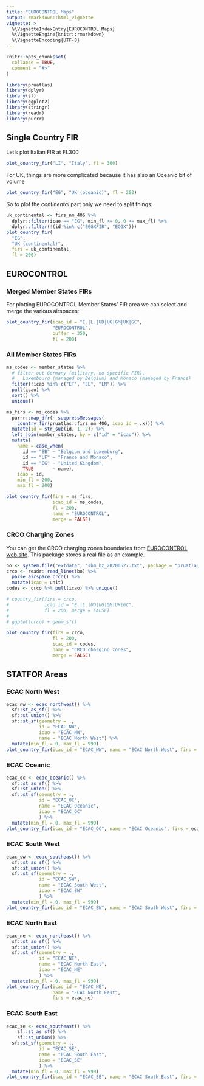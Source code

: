 ```yaml
---
title: "EUROCONTROL Maps"
output: rmarkdown::html_vignette
vignette: >
  %\VignetteIndexEntry{EUROCONTROL Maps}
  %\VignetteEngine{knitr::rmarkdown}
  %\VignetteEncoding{UTF-8}
---
```


```r
knitr::opts_chunk$set(
  collapse = TRUE,
  comment = "#>"
)
```

```r
library(pruatlas)
library(dplyr)
library(sf)
library(ggplot2)
library(stringr)
library(readr)
library(purrr)
```

## Single Country FIR
Let's plot Italian FIR at FL300

```r
plot_country_fir("LI", "Italy", fl = 300)
```

For UK, things are more complicated because it has also an Oceanic bit of volume
```r
plot_country_fir("EG", "UK (oceanic)", fl = 200)
```

So to plot the *continental* part only we need to split things:
```r
uk_continental <- firs_nm_406 %>%
  dplyr::filter(icao == "EG", min_fl <= 0, 0 <= max_fl) %>%
  dplyr::filter(!(id %in% c("EGGXFIR", "EGGX")))
plot_country_fir(
  "EG",
  "UK (continental)",
  firs = uk_continental,
  fl = 200)
```



## EUROCONTROL

### Merged Member States FIRs

For plotting EUROCONTROL Member States' FIR area we can select and
merge the various airspaces:

```r
plot_country_fir(icao_id = "E.|L.|UD|UG|GM|UK|GC",
                 "EUROCONTROL",
                 buffer = 350,
                 fl = 200)
```

### All Member States FIRs

```r
ms_codes <- member_states %>% 
  # filter out Germany (military, no specific FIR),
  #   Luxembourg (managed by Belgium) and Monaco (managed by France)
  filter(!icao %in% c("ET", "EL", "LN")) %>% 
  pull(icao) %>% 
  sort() %>% 
  unique()

ms_firs <- ms_codes %>% 
  purrr::map_dfr(~ suppressMessages(
    country_fir(pruatlas::firs_nm_406, icao_id = .x))) %>% 
  mutate(id = str_sub(id, 1, 2)) %>%
  left_join(member_states, by = c("id" = "icao")) %>% 
  mutate(
    name = case_when(
      id == "EB" ~ "Belgium and Luxemburg",
      id == "LF" ~ "France and Monaco",
      id == "EG" ~ "United Kingdom",
      TRUE       ~ name),
    icao = id,
    min_fl = 200,
    max_fl = 200)

plot_country_fir(firs = ms_firs,
                 icao_id = ms_codes,
                 fl = 200,
                 name = "EUROCONTROL",
                 merge = FALSE)
```

### CRCO Charging Zones

You can get the CRCO charging zones boundaries from
[EUROCONTROL web site](https://www.eurocontrol.int/publication/route-state-overflown-rso-distance-tool-area-boundary-model).
This package stores a real file as an example.

```r
bo <- system.file("extdata", "sbm_bz_20200527.txt", package = "pruatlas")
crco <- readr::read_lines(bo) %>%
  parse_airspace_crco() %>% 
  mutate(icao = unit)
codes <- crco %>% pull(icao) %>% unique()

# country_fir(firs = crco,
#             icao_id = "E.|L.|UD|UG|GM|UK|GC",
#             fl = 200, merge = FALSE)
# 
# ggplot(crco) + geom_sf()

plot_country_fir(firs = crco,
                 fl = 200,
                 icao_id = codes,
                 name = "CRCO charging zones",
                 merge = FALSE)
```

## STATFOR Areas

### ECAC North West

```r
ecac_nw <- ecac_northwest() %>% 
  sf::st_as_sf() %>%
  sf::st_union() %>%
  sf::st_sf(geometry = .,
            id = "ECAC_NW",
            icao = "ECAC_NW",
            name = "ECAC North West") %>% 
  mutate(min_fl = 0, max_fl = 999)
plot_country_fir(icao_id = "ECAC_NW", name = "ECAC North West", firs = ecac_nw)
```


### ECAC Oceanic

```r
ecac_oc <- ecac_oceanic() %>% 
  sf::st_as_sf() %>%
  sf::st_union() %>%
  sf::st_sf(geometry = .,
            id = "ECAC_OC",
            name = "ECAC Oceanic",
            icao = "ECAC_OC"
            ) %>% 
  mutate(min_fl = 0, max_fl = 999)
plot_country_fir(icao_id = "ECAC_OC", name = "ECAC Oceanic", firs = ecac_oc)
```


### ECAC South West

```r
ecac_sw <- ecac_southeast() %>% 
  sf::st_as_sf() %>%
  sf::st_union() %>%
  sf::st_sf(geometry = .,
            id = "ECAC_SW",
            name = "ECAC South West",
            icao = "ECAC_SW"
            ) %>% 
  mutate(min_fl = 0, max_fl = 999)
plot_country_fir(icao_id = "ECAC_SW", name = "ECAC South West", firs = ecac_sw)
```


### ECAC North East

```r
ecac_ne <- ecac_northeast() %>% 
  sf::st_as_sf() %>%
  sf::st_union() %>%
  sf::st_sf(geometry = .,
            id = "ECAC_NE",
            name = "ECAC North East",
            icao = "ECAC_NE"
            ) %>% 
  mutate(min_fl = 0, max_fl = 999)
plot_country_fir(icao_id = "ECAC_NE",
                 name = "ECAC North East",
                 firs = ecac_ne)
```

### ECAC South East

```r
ecac_se <- ecac_southeast() %>% 
    sf::st_as_sf() %>%
    sf::st_union() %>%
  sf::st_sf(geometry = .,
            id = "ECAC_SE",
            name = "ECAC South East",
            icao = "ECAC_SE"
            ) %>% 
  mutate(min_fl = 0, max_fl = 999)
plot_country_fir(icao_id = "ECAC_SE", name = "ECAC South East", firs = ecac_se)
```

